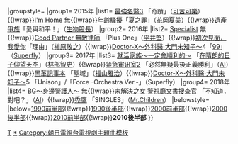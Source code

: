 {{Navbox
|name=朝日電視台週四連續劇主題曲2010年代後半部
|titlestyle={{jptvclr|ex}}
|title= [[朝日電視台]][[朝日電視台週四晚間九點連續劇|週四連續劇]]主題曲{{#if:{{{1|}}}|（{{{1|}}}）|}}
|groupstyle={{jptvclr|ex}}
|group1= 2015年
|list1= {{Nowrap begin}}[[最強名醫|最強名醫3]] 「奇蹟」（[[可苦可樂]]）{{!wrap}}[[I'm Home#連續劇（2015年版）|I'm Home]] 無{{!wrap}}[[年齡騷擾]]「夏之罪」（[[花岡夏美]]）{{!wrap}}[[遺產爭族]]「愛與和平！」（[[生物股長]]）{{Nowrap end}}
|group2= 2016年
|list2= {{Nowrap begin}}[[Specialist]] 無{{!wrap}}[[Good Partner 無敵律師]] 「Plus One」（[[平井堅]]）{{!wrap}}[[初次見面，我愛你]]「理由」（[[槇原敬之]]）{{!wrap}}[[Doctor-X～外科醫·大門未知子～]]4「[[99 (Superfly歌曲)|99]]」（[[Superfly]]）{{Nowrap end}}
|group3= 2017年
|list3= {{Nowrap begin}}[[就活家族～一定會順利的～]] 「[[在晴朗的日子仰望天空]]」（[[林部智史]]）{{!wrap}}[[紧急审讯室|紧急审讯室2]] 「必然無疑最後正義勝利」（[[AI (歌手)|AI]]）{{!wrap}}[[黑革記事本]] 「聖域」（[[福山雅治]]）{{!wrap}}[[Doctor-X～外科醫·大門未知子～]]5 「Unison」/「Force -Orchestra Ver.-」（Superfly）{{Nowrap end}}
|group4= 2018年
|list4= {{Nowrap begin}}[[BG〜身邊警護人〜]] 無{{!wrap}}[[警視廳文書搜查官|未解決之女 警視廳文書搜查官]] 「不知道，對吧？」（[[AI (歌手)|AI]]）{{!wrap}}[[禿鷹 (小說)|禿鷹]] 「SINGLES」（[[Mr.Children]]）{{Nowrap end}}
|belowstyle={{jptvclr|ex}}
|below={{Nowrap begin}}[[Template:朝日電視台週四連續劇主題曲1990年代前半部|1990前半部]]{{!wrap}}[[Template:朝日電視台週四連續劇主題曲1990年代後半部|1990後半部]]{{!wrap}}[[Template:朝日電視台週四連續劇主題曲2000年代前半部|2000前半部]]{{!wrap}}[[Template:朝日電視台週四連續劇主題曲2000年代後半部|2000後半部]]{{!wrap}}[[Template:朝日電視台週四連續劇主題曲2010年代前半部|2010前半部]]{{!wrap}}'''2010後半部'''{{Nowrap end}}
}}<noinclude>
[[Category:朝日電視台週四晚間九點連續劇|T]]
[[Category:朝日電視台週四連續劇主題曲|*]]
[[Category:朝日電視台電視劇主題曲模板]]
</noinclude>